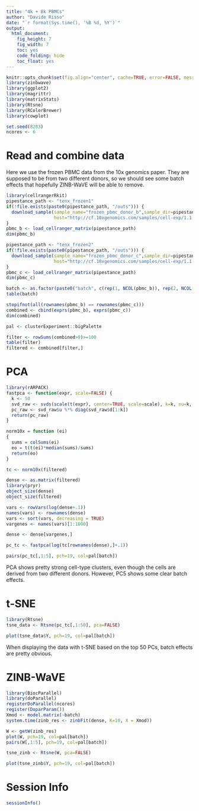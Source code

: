 ```yaml
---
title: "4k + 8k PBMCs"
author: "Davide Risso"
date: "`r format(Sys.time(), '%B %d, %Y')`"
output: 
  html_document: 
    fig_height: 7
    fig_width: 7
    toc: yes
    code_folding: hide
    toc_float: yes
---
```


```r
knitr::opts_chunk$set(fig.align="center", cache=TRUE, error=FALSE, message=FALSE, warning=FALSE)
library(zinbwave)
library(ggplot2)
library(magrittr)
library(matrixStats)
library(Rtsne)
library(RColorBrewer)
library(cowplot)

set.seed(8283)
ncores <- 6
```

# Read and combine data

Here we use the frozen PBMC data from the 10x genomics paper. They are supposed 
to be from two different donors, so we should see some batch effects that hopefully
ZINB-WaVE will be able to remove.

```r
library(cellrangerRkit)
pipestance_path <- "tenx_frozen1"
if(!file.exists(paste0(pipestance_path, "/outs"))) {
  download_sample(sample_name="frozen_pbmc_donor_b",sample_dir=pipestance_path,
                  host="http://cf.10xgenomics.com/samples/cell-exp/1.1.0/")
}
pbmc_b <- load_cellranger_matrix(pipestance_path)
dim(pbmc_b)

pipestance_path <- "tenx_frozen2"
if(!file.exists(paste0(pipestance_path, "/outs"))) {
  download_sample(sample_name="frozen_pbmc_donor_c",sample_dir=pipestance_path,
                  host="http://cf.10xgenomics.com/samples/cell-exp/1.1.0/")
}
pbmc_c <- load_cellranger_matrix(pipestance_path)
dim(pbmc_c)

batch <- as.factor(paste0("batch", c(rep(1, NCOL(pbmc_b)), rep(2, NCOL(pbmc_c)))))
table(batch)

stopifnot(all(rownames(pbmc_b) == rownames(pbmc_c)))
combined <- cbind(exprs(pbmc_b), exprs(pbmc_c))
dim(combined)
```

```r
pal <- clusterExperiment::bigPalette

filter <- rowSums(combined>0)>=100
table(filter)
filtered <- combined[filter,]
```

# PCA

```r
library(rARPACK)
fastpca <- function(expr, scale=FALSE) {
  k <- 50
  svd_raw <- svds(scale(t(expr), center=TRUE, scale=scale), k=k, nu=k, nv=0)
  pc_raw <- svd_raw$u %*% diag(svd_raw$d[1:k])
  return(pc_raw)
}

norm10x = function (ei)
{
  sums = colSums(ei)
  eo = t(t(ei)*median(sums)/sums)
  return(eo)
}

tc <- norm10x(filtered)

dense <- as.matrix(filtered)
library(pryr)
object_size(dense)
object_size(filtered)

vars <- rowVars(log(dense+.1))
names(vars) <- rownames(dense)
vars <- sort(vars, decreasing = TRUE)
vargenes <- names(vars)[1:1000]

dense <- dense[vargenes,]

pc_tc <- fastpca(log(tc[rownames(dense),]+.1))

pairs(pc_tc[,1:5], pch=19, col=pal[batch])
```

PCA shows pretty strong cell-type clusters, even though the cells are derived from two
different donors. However, PC5 shows some clear batch effects.

# t-SNE

```r
library(Rtsne)
tsne_data <- Rtsne(pc_tc[,1:50], pca=FALSE)

plot(tsne_data$Y, pch=19, col=pal[batch])
```

When displaying the data with t-SNE based on the top 50 PCs, batch effects are
pretty obvious.

# ZINB-WaVE

```r
library(BiocParallel)
library(doParallel)
registerDoParallel(ncores)
register(DoparParam())
Xmod <- model.matrix(~batch)
system.time(zinb_res <- zinbFit(dense, K=10, X = Xmod))
```

```r
W <- getW(zinb_res)
plot(W, pch=19, col=pal[batch])
pairs(W[,1:5], pch=19, col=pal[batch])
```

```r
tsne_zinb <- Rtsne(W, pca=FALSE)

plot(tsne_zinb$Y, pch=19, col=pal[batch])
```

# Session Info

```r
sessionInfo()
```
